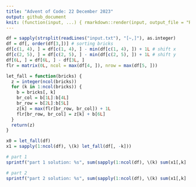 ```yaml
---
title: "Advent of Code: 22 December 2023"
output: github_document
knit: (function(input, ...) { rmarkdown::render(input, output_file = "README.md", envir = globalenv()) })
---
```


```r
df = sapply(strsplit(readLines("input.txt"), "[~,]"), as.integer)
df = df[, order(df[3,])] # sorting bricks
df[c(1, 4), ] = df[c(1, 4), ] - min(df[c(1, 4), ]) + 1L # shift x
df[c(2, 5), ] = df[c(2, 5), ] - min(df[c(2, 5), ]) + 1L # shift y
df[6L, ] = df[6L, ] - df[3L, ]
flr = matrix(0L, ncol = max(df[4, ]), nrow = max(df[5, ]))

let_fall = function(bricks) {
  z = integer(ncol(bricks))
  for (k in 1:ncol(bricks)) {
    b = bricks[, k]
    br_col = b[1L]:b[4L]
    br_row = b[2L]:b[5L]
    z[k] = max(flr[br_row, br_col]) + 1L
    flr[br_row, br_col] = z[k] + b[6L]
  }
  return(z)
}

x0 = let_fall(df)
x1 = sapply(1:ncol(df), \(k) let_fall(df[, -k]))

# part 1
sprintf("part 1 solution: %s", sum(sapply(1:ncol(df), \(k) sum(x1[,k] != x0[-k]) == 0L)))

# part 2
sprintf("part 2 solution: %s", sum(sapply(1:ncol(df), \(k) sum(x1[,k] != x0[-k]))))
```























